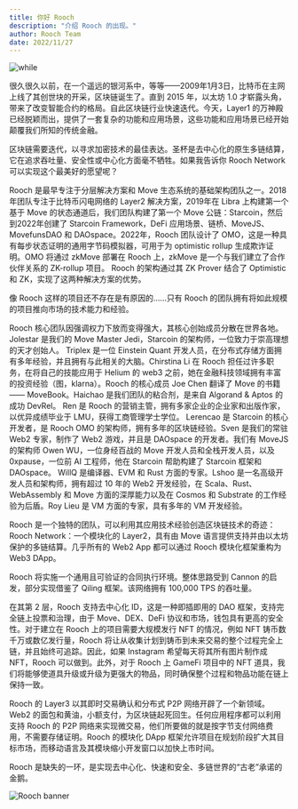 ```yaml
---
title: 你好 Rooch
description: "介绍 Rooch 的出现。"
author: Rooch Team
date: 2022/11/27
---
```


![while](/img/rooch_black_combine.png)

很久很久以前，在一个遥远的银河系中，等等——2009年1月3日，比特币在主网上线了其创世块的开采，区块链诞生了。直到 2015 年，以太坊 1.0 才崭露头角，带来了改变智能合约的格局。自此区块链行业快速迭代。今天，Layer1 的万神殿已经脱颖而出，提供了一套复杂的功能和应用场景，这些功能和应用场景已经开始颠覆我们所知的传统金融。

区块链需要迭代，以寻求加密技术的最佳表达。圣杯是去中心化的原生多链结算，它在追求吞吐量、安全性或中心化方面毫不牺牲。如果我告诉你 Rooch Network 可以实现这个最美好的愿望呢？

Rooch 是最早专注于分层解决方案和 Move 生态系统的基础架构团队之一。2018年团队专注于比特币闪电网络的 Layer2 解决方案，2019年在 Libra 上构建第一个基于 Move 的状态通道后，我们团队构建了第一个 Move 公链：Starcoin，然后到2022年创建了 Starcoin Framework，DeFi 应用场景、链桥、MoveJS、MovefunsDAO 和 DAOspace。2022年，Rooch 团队设计了 OMO，这是一种具有每步状态证明的通用字节码模拟器，可用于为 optimistic rollup 生成欺诈证明。OMO 将通过 zkMove 部署在 Rooch 上，zkMove 是一个与我们建立了合作伙伴关系的 ZK-rollup 项目。 Rooch 的架构通过其 ZK Prover 结合了 Optimistic 和 ZK，实现了这两种解决方案的优势。

像 Rooch 这样的项目还不存在是有原因的……只有 Rooch 的团队拥有将如此规模的项目推向市场的技术能力和经验。

Rooch 核心团队因强调权力下放而变得强大，其核心创始成员分散在世界各地。 Jolestar 是我们的 Move Master Jedi，Starcoin 的架构师，一位致力于崇高理想的天才创始人。 Triplex 是一位 Einstein Quant 开发人员，在分布式存储方面拥有多年经验，并且拥有与此相关的大脑。Chirstina Li 在 Rooch 担任过许多职务，在将自己的技能应用于 Helium 的 web3 之前，她在金融科技领域拥有丰富的投资经验（图，klarna）。Rooch 的核心成员 Joe Chen 翻译了 Move 的书籍 —— MoveBook。Haichao 是我们团队的粘合剂，是来自 Algorand & Aptos 的成功 DevRel。 Ren 是 Rooch 的营销主管，拥有多家企业的企业家和出版作家，以优异成绩毕业于 LMU，获得工商管理学士学位。 Lerencao 是 Starcoin 的核心开发者，是 Rooch OMO 的架构师，拥有多年的区块链经验。Sven 是我们的常驻 Web2 专家，制作了 Web2 游戏，并且是 DAOspace 的开发者。我们有 MoveJS 的架构师 Owen WU，一位身经百战的 Move 开发人员和全栈开发人员，以及 0xpause，一位前 AI 工程师，他在 Starcoin 帮助构建了 Starcoin 框架和 DAOspace。 WillQ 是编译器、EVM 和 Rust 方面的专家。Lshoo 是一名高级开发人员和架构师，拥有超过 10 年的 Web2 开发经验，在 Scala、Rust、WebAssembly 和 Move 方面的深厚能力以及在 Cosmos 和 Substrate 的工作经验为后盾。Roy Lieu 是 VM 方面的专家，具有多年的 VM 开发经验。

Rooch 是一个独特的团队，可以利用其应用技术经验创造区块链技术的奇迹：Rooch Network：一个模块化的 Layer2，具有由 Move 语言提供支持并由以太坊保护的多链结算。几乎所有的 Web2 App 都可以通过 Rooch 模块化框架重构为 Web3 DApp。

Rooch 将实施一个通用且可验证的合同执行环境。整体思路受到 Cannon 的启发，部分实现借鉴了 Qiling 框架。该网络拥有 100,000 TPS 的吞吐量。

在其第 2 层，Rooch 支持去中心化 ID，这是一种即插即用的 DAO 框架，支持完全链上投票和治理，由于 Move、DEX、DeFi 协议和市场，钱包具有更高的安全性。对于建立在 Rooch 上的项目需要大规模发行 NFT 的情况，例如 NFT 铸币数千万或数亿发行量，Rooch 将让从收集计划到铸币到未来交易的整个过程完全上链，并且始终可追踪。因此，如果 Instagram 希望每天将其所有图片制作成 NFT，Rooch 可以做到。此外，对于 Rooch 上 GameFi 项目中的 NFT 道具，我们将能够使道具升级或升级为更强大的物品，同时确保整个过程和物品功能在链上保持一致。

Rooch 的 Layer3 以其即时交易确认和分布式 P2P 网络开辟了一个新领域。Web2 的面包和黄油，小额支付，为区块链起死回生。任何应用程序都可以利用支持 Rooch 的 P2P 网络来实现微交易，他们所要做的就是按字节支付网络费用，不需要存储证明。Rooch 的模块化 DApp 框架允许项目在规划阶段扩大其目标市场，而移动语言及其模块缩小开发窗口以加快上市时间。

Rooch 是缺失的一环，是实现去中心化、快速和安全、多链世界的“古老”承诺的金鹅。

![Rooch banner](/img/rooch-banner.png)
